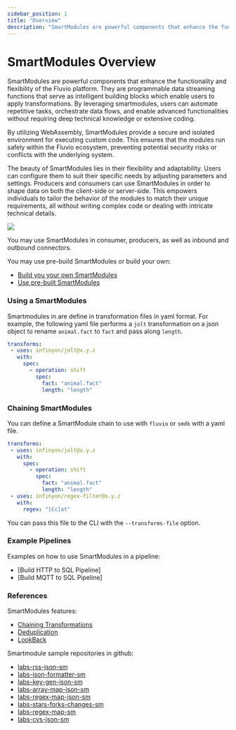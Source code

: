 ```yaml
---
sidebar_position: 1
title: "Overview"
description: "SmartModules are powerful components that enhance the functionality and flexibility of the Fluvio platform"
---
```


# SmartModules Overview

SmartModules are powerful components that enhance the functionality and flexibility of the Fluvio platform. They are programmable data streaming functions that serve as intelligent building blocks which enable users to apply transformations. By leveraging smartmodules, users can automate repetitive tasks, orchestrate data flows, and enable advanced functionalities without requiring deep technical knowledge or extensive coding.

By utilizing WebAssembly, SmartModules provide a secure and isolated environment for executing custom code. This ensures that the modules run safely within the Fluvio ecosystem, preventing potential security risks or conflicts with the underlying system.

The beauty of SmartModules lies in their flexibility and adaptability. Users can configure them to suit their specific needs by adjusting parameters and settings. Producers and consumers can use SmartModules in order to shape data on both the client-side or server-side. This empowers individuals to tailor the behavior of the modules to match their unique requirements, all without writing complex code or dealing with intricate technical details.

<img src="/img/docs/how-to/smartmodule-basics/smartmodule-overview.svg" />

You may use SmartModules in consumer, producers, as well as inbound and outbound connectors.

You may use pre-build SmartModules or build your own:

* [Build you your own SmartModules]
* [Use pre-built SmartModules]


### Using a SmartModules

Smartmodules in are define in transformation files in yaml format. For example, the following yaml file performs a `jolt` transformation on a json object to rename `animal.fact` to `fact` and pass along `length`.

```yaml
transforms:
 - uses: infinyon/jolt@x.y.z
   with:
     spec:
       - operation: shift
         spec:
           fact: "animal.fact"
           length: "length"
```

### Chaining SmartModules

You can define a SmartModule chain to use with `fluvio` or `smdk` with a yaml file.

```yaml
transforms:
 - uses: infinyon/jolt@x.y.z
   with:
     spec:
       - operation: shift
         spec:
           fact: "animal.fact"
           length: "length"
 - uses: infinyon/regex-filter@x.y.z
   with:
     regex: "[Cc]at"
```

You can pass this file to the CLI with the `--transforms-file` option.


### Example Pipelines

Examples on how to use SmartModules in a pipeline:

* [Build HTTP to SQL Pipeline]
* [Build MQTT to SQL Pipeline]


### References

SmartModules features:
* [Chaining Transformations]
* [Deduplication]
* [LookBack]

Smartmodule sample repositories in github:

* [labs-rss-json-sm]
* [labs-json-formatter-sm]
* [labs-key-gen-json-sm]
* [labs-array-map-json-sm]
* [labs-regex-map-json-sm]
* [labs-stars-forks-changes-sm]
* [labs-regex-map-sm]
* [labs-cvs-json-sm]

[Build you your own SmartModules]: ./developers/overview.mdx
[Use pre-built SmartModules]: hub/smartmodules/index.md

[Chaining Transformations]:./features/chaining.mdx
[Deduplication]:./features/deduplication.mdx
[LookBack]:./features/lookback.mdx

[labs-rss-json-sm]: https://github.com/infinyon/labs-rss-json-sm
[labs-json-formatter-sm]: https://github.com/infinyon/labs-json-formatter-sm
[labs-key-gen-json-sm]: https://github.com/infinyon/labs-key-gen-json-sm
[labs-array-map-json-sm]: https://github.com/infinyon/labs-array-map-json-sm
[labs-regex-map-json-sm]: https://github.com/infinyon/labs-regex-map-json-sm
[labs-stars-forks-changes-sm]: https://github.com/infinyon/labs-stars-forks-changes-sm
[labs-regex-map-sm]: https://github.com/infinyon/labs-regex-map-sm
[labs-cvs-json-sm]: https://https://github.com/infinyon/labs-csv-json-sm